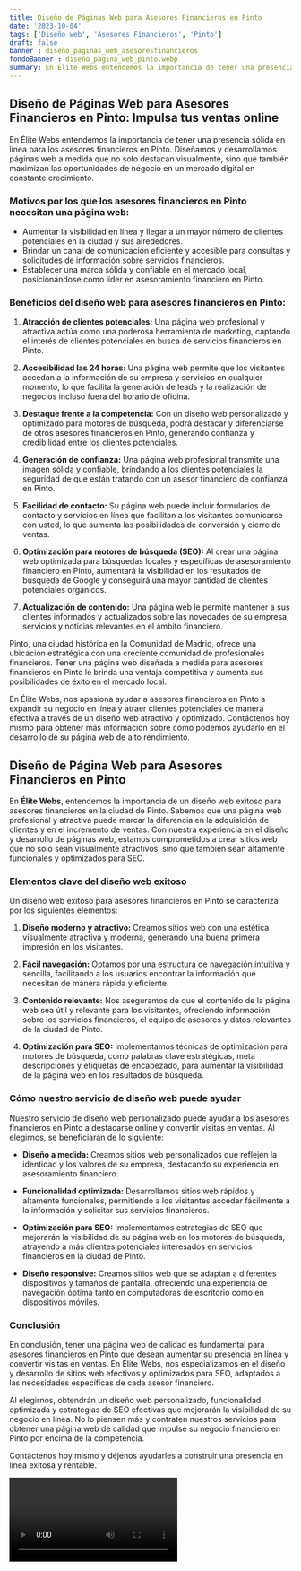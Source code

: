 ```yaml
---
title: Diseño de Páginas Web para Asesores Financieros en Pinto
date: '2023-10-04'
tags: ['Diseño web', 'Asesores Financieros', 'Pinto']
draft: false
banner : diseño_paginas_web_asesoresfinancieros
fondoBanner : diseño_pagina_web_pinto.webp
summary: En Élite Webs entendemos la importancia de tener una presencia sólida en línea para los asesores financieros en Pinto. Diseñamos y desarrollamos páginas web a medida que no solo destacan visualmente, sino que también maximizan las oportunidades de negocio en un mercado digital en constante crecimiento.
---
```


## **Diseño de Páginas Web para Asesores Financieros en Pinto: Impulsa tus ventas online**

En Élite Webs entendemos la importancia de tener una presencia sólida en línea para los asesores financieros en Pinto. Diseñamos y desarrollamos páginas web a medida que no solo destacan visualmente, sino que también maximizan las oportunidades de negocio en un mercado digital en constante crecimiento.

### **Motivos por los que los asesores financieros en Pinto necesitan una página web:**
- Aumentar la visibilidad en línea y llegar a un mayor número de clientes potenciales en la ciudad y sus alrededores.
- Brindar un canal de comunicación eficiente y accesible para consultas y solicitudes de información sobre servicios financieros.
- Establecer una marca sólida y confiable en el mercado local, posicionándose como líder en asesoramiento financiero en Pinto.

### **Beneficios del diseño web para asesores financieros en Pinto:**

1. **Atracción de clientes potenciales:** Una página web profesional y atractiva actúa como una poderosa herramienta de marketing, captando el interés de clientes potenciales en busca de servicios financieros en Pinto.

2. **Accesibilidad las 24 horas:** Una página web permite que los visitantes accedan a la información de su empresa y servicios en cualquier momento, lo que facilita la generación de leads y la realización de negocios incluso fuera del horario de oficina.

3. **Destaque frente a la competencia:** Con un diseño web personalizado y optimizado para motores de búsqueda, podrá destacar y diferenciarse de otros asesores financieros en Pinto, generando confianza y credibilidad entre los clientes potenciales.

4. **Generación de confianza:** Una página web profesional transmite una imagen sólida y confiable, brindando a los clientes potenciales la seguridad de que están tratando con un asesor financiero de confianza en Pinto.

5. **Facilidad de contacto:** Su página web puede incluir formularios de contacto y servicios en línea que facilitan a los visitantes comunicarse con usted, lo que aumenta las posibilidades de conversión y cierre de ventas.

6. **Optimización para motores de búsqueda (SEO):** Al crear una página web optimizada para búsquedas locales y específicas de asesoramiento financiero en Pinto, aumentará la visibilidad en los resultados de búsqueda de Google y conseguirá una mayor cantidad de clientes potenciales orgánicos.

7. **Actualización de contenido:** Una página web le permite mantener a sus clientes informados y actualizados sobre las novedades de su empresa, servicios y noticias relevantes en el ámbito financiero.

Pinto, una ciudad histórica en la Comunidad de Madrid, ofrece una ubicación estratégica con una creciente comunidad de profesionales financieros. Tener una página web diseñada a medida para asesores financieros en Pinto le brinda una ventaja competitiva y aumenta sus posibilidades de éxito en el mercado local.

En Élite Webs, nos apasiona ayudar a asesores financieros en Pinto a expandir su negocio en línea y atraer clientes potenciales de manera efectiva a través de un diseño web atractivo y optimizado. Contáctenos hoy mismo para obtener más información sobre cómo podemos ayudarlo en el desarrollo de su página web de alto rendimiento.

<GifSeo />

<Cta />

## Diseño de Página Web para Asesores Financieros en Pinto

En **Élite Webs**, entendemos la importancia de un diseño web exitoso para asesores financieros en la ciudad de Pinto. Sabemos que una página web profesional y atractiva puede marcar la diferencia en la adquisición de clientes y en el incremento de ventas. Con nuestra experiencia en el diseño y desarrollo de páginas web, estamos comprometidos a crear sitios web que no solo sean visualmente atractivos, sino que también sean altamente funcionales y optimizados para SEO.

### Elementos clave del diseño web exitoso

Un diseño web exitoso para asesores financieros en Pinto se caracteriza por los siguientes elementos:

1. **Diseño moderno y atractivo:** Creamos sitios web con una estética visualmente atractiva y moderna, generando una buena primera impresión en los visitantes.

2. **Fácil navegación:** Optamos por una estructura de navegación intuitiva y sencilla, facilitando a los usuarios encontrar la información que necesitan de manera rápida y eficiente.

3. **Contenido relevante:** Nos aseguramos de que el contenido de la página web sea útil y relevante para los visitantes, ofreciendo información sobre los servicios financieros, el equipo de asesores y datos relevantes de la ciudad de Pinto.

4. **Optimización para SEO:** Implementamos técnicas de optimización para motores de búsqueda, como palabras clave estratégicas, meta descripciones y etiquetas de encabezado, para aumentar la visibilidad de la página web en los resultados de búsqueda.

### Cómo nuestro servicio de diseño web puede ayudar

Nuestro servicio de diseño web personalizado puede ayudar a los asesores financieros en Pinto a destacarse online y convertir visitas en ventas. Al elegirnos, se beneficiarán de lo siguiente:

- **Diseño a medida:** Creamos sitios web personalizados que reflejen la identidad y los valores de su empresa, destacando su experiencia en asesoramiento financiero.

- **Funcionalidad optimizada:** Desarrollamos sitios web rápidos y altamente funcionales, permitiendo a los visitantes acceder fácilmente a la información y solicitar sus servicios financieros.

- **Optimización para SEO:** Implementamos estrategias de SEO que mejorarán la visibilidad de su página web en los motores de búsqueda, atrayendo a más clientes potenciales interesados en servicios financieros en la ciudad de Pinto.

- **Diseño responsive:** Creamos sitios web que se adaptan a diferentes dispositivos y tamaños de pantalla, ofreciendo una experiencia de navegación óptima tanto en computadoras de escritorio como en dispositivos móviles.

### Conclusión

En conclusión, tener una página web de calidad es fundamental para asesores financieros en Pinto que desean aumentar su presencia en línea y convertir visitas en ventas. En Élite Webs, nos especializamos en el diseño y desarrollo de sitios web efectivos y optimizados para SEO, adaptados a las necesidades específicas de cada asesor financiero.

Al elegirnos, obtendrán un diseño web personalizado, funcionalidad optimizada y estrategias de SEO efectivas que mejorarán la visibilidad de su negocio en línea. No lo piensen más y contraten nuestros servicios para obtener una página web de calidad que impulse su negocio financiero en Pinto por encima de la competencia.

Contáctenos hoy mismo y déjenos ayudarles a construir una presencia en línea exitosa y rentable.

<Video />

<CtaBot job='Asesores Financieros' city='Pinto'/>

<Gmaps query='Pinto+españa+maps' />